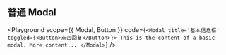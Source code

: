 
## 普通 Modal

<Playground
  scope={{ Modal, Button }}
  code={`
<Modal title='基本信息框' toggled={<Button>点击回复</Button>}>
This is the content of a basic modal.
More content...
</Modal>
`}
/>
